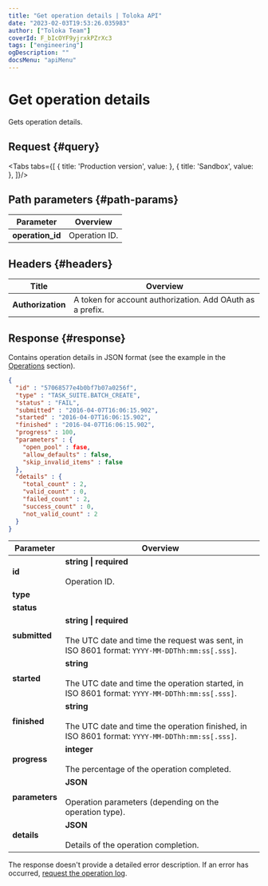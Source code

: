 ```yaml
---
title: "Get operation details | Toloka API"
date: "2023-02-03T19:53:26.035983"
author: ["Toloka Team"]
coverId: F_bIcOYF9yjrxkPZrXc3
tags: ["engineering"]
ogDescription: ""
docsMenu: "apiMenu"
---
```



# Get operation details

<Announce/>

Gets operation details.

## Request {#query}

<Tabs tabs={[
  { title: 'Production version', value: <GetOperationList1/> },
  { title: 'Sandbox', value: <GetOperationList2/> },
]}/>

## Path parameters {#path-params}

Parameter | Overview
----- | -----
**operation_id** | Operation ID.

## Headers {#headers}

Title | Overview
----- | -----
**Authorization** | A token for account authorization. Add OAuth as a prefix.

## Response {#response}

Contains operation details in JSON format (see the example in the [Operations](/docs-new/api/operations) section).

```json
{
  "id" : "57068577e4b0bf7b07a0256f",
  "type" : "TASK_SUITE.BATCH_CREATE",
  "status" : "FAIL",
  "submitted" : "2016-04-07T16:06:15.902",
  "started" : "2016-04-07T16:06:15.902",
  "finished" : "2016-04-07T16:06:15.902",
  "progress" : 100,
  "parameters" : {
    "open_pool" : fase,
    "allow_defaults" : false,
    "skip_invalid_items" : false
  },
  "details" : {
    "total_count" : 2,
    "valid_count" : 0,
    "failed_count" : 2,
    "success_count" : 0,
    "not_valid_count" : 2
  }
}
```

Parameter | Overview
----- | -----
**id** | **string \| required**<br/><br/>Operation ID.
**type** | <GetOperationTable1/>
**status** | <GetOperationTable2/>
**submitted** | **string \| required**<br/><br/>The UTC date and time the request was sent, in ISO 8601 format: `YYYY-MM-DDThh:mm:ss[.sss]`.
**started** | **string**<br/><br/>The UTC date and time the operation started, in ISO 8601 format: `YYYY-MM-DDThh:mm:ss[.sss]`.
**finished** | **string**<br/><br/>The UTC date and time the operation finished, in ISO 8601 format: `YYYY-MM-DDThh:mm:ss[.sss]`.
**progress** | **integer**<br/><br/>The percentage of the operation completed.
**parameters** | **JSON**<br/><br/>Operation parameters (depending on the operation type).
**details** | **JSON**<br/><br/>Details of the operation completion.

The response doesn't provide a detailed error description. If an error has occurred, [request the operation log](/docs-new/api/get-operation-log).